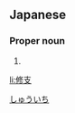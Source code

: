 ==Japanese==
{{ja-kanjitab|修|支}}

===Proper noun===
{{ja-pos|proper|しゅういち}}

# {{given name|male|lang=ja}}

[[Category:Japanese male given names|しゅういち]]

[[li:修支]]